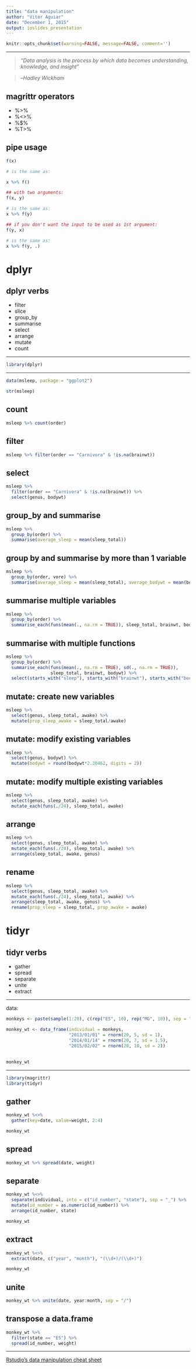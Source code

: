 ```yaml
---
title: "data manipulation"
author: "Vitor Aguiar"
date: "December 1, 2015"
output: ioslides_presentation
---
```


```r
knitr::opts_chunk$set(warning=FALSE, message=FALSE, comment='')
```

---

> *"Data analysis is the process by which data becomes understanding, knowledge, and insight"*

> --<cite>Hadley Wickham</cite>

## magrittr operators

- %>%
- %<>%
- %$%
- %T>%

## pipe usage

```r
f(x)

# is the same as:

x %>% f()

## with two arguments:
f(x, y)

# is the same as:
x %>% f(y)

## if you don't want the input to be used as 1st argument:
f(y, x)

# is the same as:
x %>% f(y, .)
```

# dplyr

## dplyr verbs

- filter
- slice
- group_by
- summarise
- select
- arrange
- mutate
- count

---

```r
library(dplyr)
```

---

```r
data(msleep, package = "ggplot2")

str(msleep)
```

## count { .smaller}

```r
msleep %>% count(order)
```

## filter { .smaller}

```r
msleep %>% filter(order == "Carnivora" & !is.na(brainwt))
```

## select

```r
msleep %>% 
  filter(order == "Carnivora" & !is.na(brainwt)) %>%
  select(genus, bodywt)
```

## group_by and summarise { .smaller}

```r
msleep %>%
  group_by(order) %>%
  summarise(average_sleep = mean(sleep_total))
```

## group by and summarise by more than 1 variable { .smaller}

```r
msleep %>% 
  group_by(order, vore) %>%
  summarise(average_sleep = mean(sleep_total), average_bodywt = mean(bodywt))
```

## summarise multiple variables { .smaller}

```r
msleep %>%
  group_by(order) %>%
  summarise_each(funs(mean(., na.rm = TRUE)), sleep_total, brainwt, bodywt)
```

## summarise with multiple functions { .smaller}

```r
msleep %>%
  group_by(order) %>%
  summarise_each(funs(mean(., na.rm = TRUE), sd(., na.rm = TRUE)), 
                 sleep_total, brainwt, bodywt) %>%
  select(starts_with("sleep"), starts_with("brainwt"), starts_with("bodywt"))
```

## mutate: create new variables { .smaller}

```r
msleep %>%
  select(genus, sleep_total, awake) %>%
  mutate(prop_sleep_awake = sleep_total/awake)
```

## mutate: modify existing variables { .smaller}

```r
msleep %>%
  select(genus, bodywt) %>%
  mutate(bodywt = round(bodywt*2.20462, digits = 2))
```

## mutate: modify multiple existing variables { .smaller}

```r
msleep %>%
  select(genus, sleep_total, awake) %>%
  mutate_each(funs(./24), sleep_total, awake)
```

## arrange { .smaller}

```r
msleep %>%
  select(genus, sleep_total, awake) %>%
  mutate_each(funs(./24), sleep_total, awake) %>%
  arrange(sleep_total, awake, genus)
```

## rename  { .smaller}

```r
msleep %>%
  select(genus, sleep_total, awake) %>%
  mutate_each(funs(./24), sleep_total, awake) %>%
  arrange(sleep_total, awake, genus) %>%
  rename(prop_sleep = sleep_total, prop_awake = awake)
```

# tidyr

## tidyr verbs

- gather
- spread
- separate
- unite
- extract

---

data:

```r
monkeys <- paste(sample(1:20), c(rep("ES", 10), rep("MG", 10)), sep = "_")

monkey_wt <- data_frame(individual = monkeys,
                        "2013/01/01" = rnorm(20, 5, sd = 1),
                        "2014/01/14" = rnorm(20, 7, sd = 1.5),
                        "2015/02/02" = rnorm(20, 10, sd = 2))
```

## { .smaller}

```r
monkey_wt
```

---

```r
library(magrittr)
library(tidyr)
```

## gather { .smaller}

```r
monkey_wt %<>%
  gather(key=date, value=weight, 2:4)

monkey_wt
```

## spread { .smaller}

```r
monkey_wt %>% spread(date, weight)
```

## separate { .smaller}

```r
monkey_wt %<>%  
  separate(individual, into = c("id_number", "state"), sep = "_") %>%
  mutate(id_number = as.numeric(id_number)) %>%
  arrange(id_number, state)

monkey_wt
```

## extract { .smaller}

```r
monkey_wt %<>%
  extract(date, c("year", "month"), "(\\d+)/(\\d+)")

monkey_wt
```

## unite

```r
monkey_wt %>% unite(date, year:month, sep = "/")
```

## transpose a data.frame

```r
monkey_wt %>% 
  filter(state == "ES") %>% 
  spread(id_number, weight)
```

---

[Rstudio's data manipulation cheat sheet](http://www.rstudio.com/wp-content/uploads/2015/02/data-wrangling-cheatsheet.pdf)
